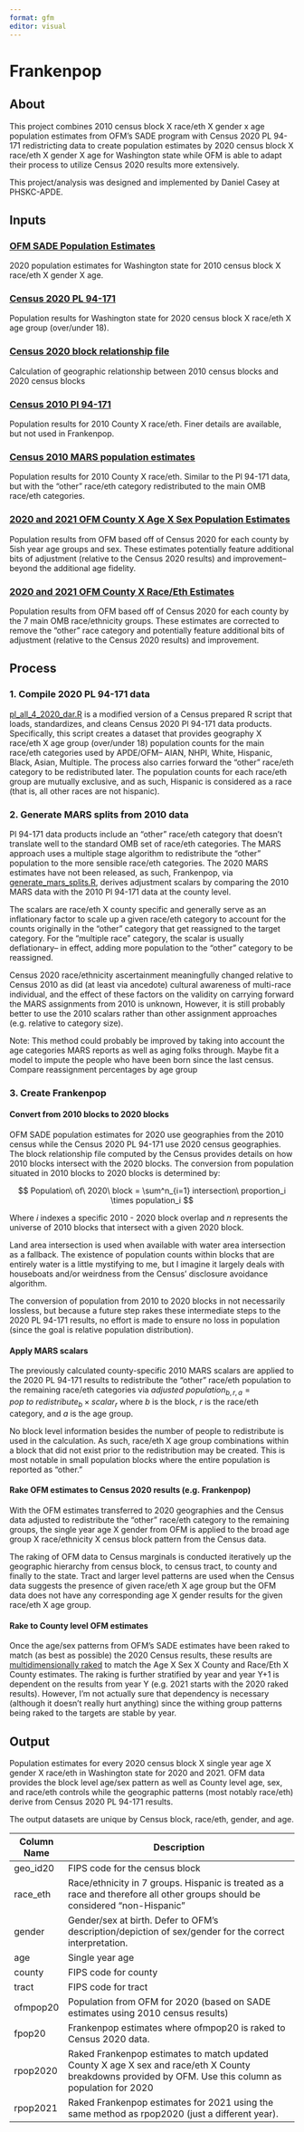 ```yaml
---
format: gfm
editor: visual
---
```


# Frankenpop

## About

This project combines 2010 census block X race/eth X gender x age population estimates from OFM's SADE program with Census 2020 PL 94-171 redistricting data to create population estimates by 2020 census block X race/eth X gender X age for Washington state while OFM is able to adapt their process to utilize Census 2020 results more extensively.

This project/analysis was designed and implemented by Daniel Casey at PHSKC-APDE.

## Inputs

### [OFM SADE Population Estimates](https://ofm.wa.gov/washington-data-research/population-demographics/population-estimates/estimates-april-1-population-age-sex-race-and-hispanic-origin)

2020 population estimates for Washington state for 2010 census block X race/eth X gender X age.

### [Census 2020 PL 94-171](https://www.census.gov/data/datasets/2020/dec/2020-census-redistricting-summary-file-dataset.html)

Population results for Washington state for 2020 census block X race/eth X age group (over/under 18).

### [Census 2020 block relationship file](https://www.census.gov/geographies/reference-files/time-series/geo/relationship-files.html#t10t20)

Calculation of geographic relationship between 2010 census blocks and 2020 census blocks

### [Census 2010 Pl 94-171](https://www.census.gov/data/datasets/2010/dec/redistricting-file-pl-94-171.html)

Population results for 2010 County X race/eth. Finer details are available, but not used in Frankenpop.

### [Census 2010 MARS population estimates](https://www.census.gov/programs-surveys/popest/technical-documentation/research/modified-race-data.html)

Population results for 2010 County X race/eth. Similar to the Pl 94-171 data, but with the "other" race/eth category redistributed to the main OMB race/eth categories.

### [2020 and 2021 OFM County X Age X Sex Population Estimates](https://ofm.wa.gov/washington-data-research/population-demographics/population-estimates/estimates-april-1-population-age-sex-race-and-hispanic-origin)

Population results from OFM based off of Census 2020 for each county by 5ish year age groups and sex. These estimates potentially feature additional bits of adjustment (relative to the Census 2020 results) and improvement-- beyond the additional age fidelity.

### [2020 and 2021 OFM County X Race/Eth Estimates](https://ofm.wa.gov/washington-data-research/population-demographics/population-estimates/estimates-april-1-population-age-sex-race-and-hispanic-origin)

Population results from OFM based off of Census 2020 for each county by the 7 main OMB race/ethnicity groups. These estimates are corrected to remove the "other" race category and potentially feature additional bits of adjustment (relative to the Census 2020 results) and improvement.

## Process

### 1. Compile 2020 PL 94-171 data

[pl_all_4\_2020_dar.R](pl_all_4_2020_dar.R) is a modified version of a Census prepared R script that loads, standardizes, and cleans Census 2020 Pl 94-171 data products. Specifically, this script creates a dataset that provides geography X race/eth X age group (over/under 18) population counts for the main race/eth categories used by APDE/OFM-- AIAN, NHPI, White, Hispanic, Black, Asian, Multiple. The process also carries forward the "other" race/eth category to be redistributed later. The population counts for each race/eth group are mutually exclusive, and as such, Hispanic is considered as a race (that is, all other races are not hispanic).

### 2. Generate MARS splits from 2010 data

Pl 94-171 data products include an "other" race/eth category that doesn't translate well to the standard OMB set of race/eth categories. The MARS approach uses a multiple stage algorithm to redistribute the "other" population to the more sensible race/eth categories. The 2020 MARS estimates have not been released, as such, Frankenpop, via [generate_mars_splits.R](generate_mars_splits.R), derives adjustment scalars by comparing the 2010 MARS data with the 2010 Pl 94-171 data at the county level.

The scalars are race/eth X county specific and generally serve as an inflationary factor to scale up a given race/eth category to account for the counts originally in the "other" category that get reassigned to the target category. For the "multiple race" category, the scalar is usually deflationary-- in effect, adding more population to the "other" category to be reassigned.

Census 2020 race/ethnicity ascertainment meaningfully changed relative to Census 2010 as did (at least via ancedote) cultural awareness of multi-race individual, and the effect of these factors on the validity on carrying forward the MARS assignments from 2010 is unknown, However, it is still probably better to use the 2010 scalars rather than other assignment approaches (e.g. relative to category size).

Note: This method could probably be improved by taking into account the age categories MARS reports as well as aging folks through. Maybe fit a model to impute the people who have been born since the last census. Compare reassignment percentages by age group

### 3. Create Frankenpop

#### Convert from 2010 blocks to 2020 blocks

OFM SADE population estimates for 2020 use geographies from the 2010 census while the Census 2020 PL 94-171 use 2020 census geographies. The block relationship file computed by the Census provides details on how 2010 blocks intersect with the 2020 blocks. The conversion from population situated in 2010 blocks to 2020 blocks is determined by:

$$
Population\ of\ 2020\ block = 
\sum^n_{i=1} intersection\ proportion_i \times population_i
$$

Where $i$ indexes a specific 2010 - 2020 block overlap and $n$ represents the universe of 2010 blocks that intersect with a given 2020 block.

Land area intersection is used when available with water area intersection as a fallback. The existence of population counts within blocks that are entirely water is a little mystifying to me, but I imagine it largely deals with houseboats and/or weirdness from the Census' disclosure avoidance algorithm.

The conversion of population from 2010 to 2020 blocks in not necessarily lossless, but because a future step rakes these intermediate steps to the 2020 PL 94-171 results, no effort is made to ensure no loss in population (since the goal is relative population distribution).

#### Apply MARS scalars

The previously calculated county-specific 2010 MARS scalars are applied to the 2020 PL 94-171 results to redistribute the "other" race/eth population to the remaining race/eth categories via $adjusted\ population_{b,r,a} = pop\ to\ redistribute_b \times scalar_r$ where $b$ is the block, $r$ is the race/eth category, and $a$ is the age group.

No block level information besides the number of people to redistribute is used in the calculation. As such, race/eth X age group combinations within a block that did not exist prior to the redistribution may be created. This is most notable in small population blocks where the entire population is reported as "other."

#### Rake OFM estimates to Census 2020 results (e.g. Frankenpop)

With the OFM estimates transferred to 2020 geographies and the Census data adjusted to redistribute the "other" race/eth category to the remaining groups, the single year age X gender from OFM is applied to the broad age group X race/ethnicity X census block pattern from the Census data.

The raking of OFM data to Census marginals is conducted iteratively up the geographic hierarchy from census block, to census tract, to county and finally to the state. Tract and larger level patterns are used when the Census data suggests the presence of given race/eth X age group but the OFM data does not have any corresponding age X gender results for the given race/eth X age group.

#### Rake to County level OFM estimates

Once the age/sex patterns from OFM's SADE estimates have been raked to match (as best as possible) the 2020 Census results, these results are [multidimensionally raked](rake_and_output.R) to match the Age X Sex X County and Race/Eth X County estimates. The raking is further stratified by year and year Y+1 is dependent on the results from year Y (e.g. 2021 starts with the 2020 raked results). However, I'm not actually sure that dependency is necessary (although it doesn't really hurt anything) since the withing group patterns being raked to the targets are stable by year.

## Output

Population estimates for every 2020 census block X single year age X gender X race/eth in Washington state for 2020 and 2021. OFM data provides the block level age/sex pattern as well as County level age, sex, and race/eth controls while the geographic patterns (most notably race/eth) derive from Census 2020 PL 94-171 results.

The output datasets are unique by Census block, race/eth, gender, and age.

| Column Name | Description                                                                                                                                             |
|-------------|---------------------------------------------------------------------------------------------------------------------------------------------------------|
| geo_id20    | FIPS code for the census block                                                                                                                          |
| race_eth    | Race/ethnicity in 7 groups. Hispanic is treated as a race and therefore all other groups should be considered "non-Hispanic"                            |
| gender      | Gender/sex at birth. Defer to OFM's description/depiction of sex/gender for the correct interpretation.                                                 |
| age         | Single year age                                                                                                                                         |
| county      | FIPS code for county                                                                                                                                    |
| tract       | FIPS code for tract                                                                                                                                     |
| ofmpop20    | Population from OFM for 2020 (based on SADE estimates using 2010 census results)                                                                        |
| fpop20      | Frankenpop estimates where ofmpop20 is raked to Census 2020 data.                                                                                       |
| rpop2020    | Raked Frankenpop estimates to match updated County X age X sex and race/eth X County breakdowns provided by OFM. Use this column as population for 2020 |
| rpop2021    | Raked Frankenpop estimates for 2021 using the same method as rpop2020 (just a different year).                                                          |
